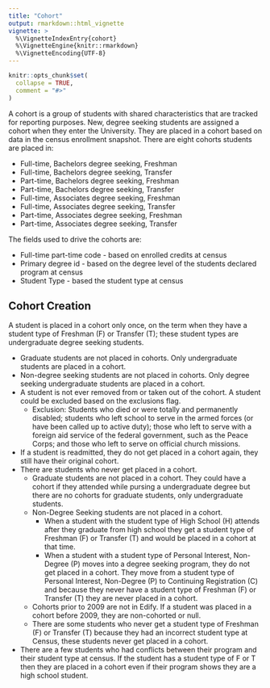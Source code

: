 ```yaml
---
title: "Cohort"
output: rmarkdown::html_vignette
vignette: >
  %\VignetteIndexEntry{cohort}
  %\VignetteEngine{knitr::rmarkdown}
  %\VignetteEncoding{UTF-8}
---
```


```r
knitr::opts_chunk$set(
  collapse = TRUE,
  comment = "#>"
)
```

A cohort is a group of students with shared characteristics that are tracked for reporting purposes. New, degree seeking students are assigned a cohort when they enter the University. They are placed in a cohort based on data in the census enrollment snapshot. There are eight cohorts students are placed in: 

- Full-time, Bachelors degree seeking, Freshman
- Full-time, Bachelors degree seeking, Transfer
- Part-time, Bachelors degree seeking, Freshman
- Part-time, Bachelors degree seeking, Transfer
- Full-time, Associates degree seeking, Freshman
- Full-time, Associates degree seeking, Transfer
- Part-time, Associates degree seeking, Freshman
- Part-time, Associates degree seeking, Transfer

The fields used to drive the cohorts are:

- Full-time part-time code - based on enrolled credits at census
- Primary degree id - based on the degree level of the students declared program at census
- Student Type - based the student type at census 

## Cohort Creation
A student is placed in a cohort only once, on the term when they have a student type of Freshman (F) or Transfer (T); these student types are undergraduate degree seeking students. 

- Graduate students are not placed in cohorts. Only undergraduate students are placed in a cohort.
- Non-degree seeking students are not placed in cohorts. Only degree seeking undergraduate students are placed in a cohort.
- A student is not ever removed from or taken out of the cohort. A student could be excluded based on the exclusions flag. 
	- Exclusion: Students who died or were totally and permanently disabled; students who left school to serve in the armed forces (or have been called up to active duty); those who left to serve with a foreign aid service of the federal government, such as the Peace Corps; and those who left to serve on official church missions.
- If a student is readmitted, they do not get placed in a cohort again, they still have their original cohort. 
- There are students who never get placed in a cohort. 
	- Graduate students are not placed in a cohort. They could have a cohort if they attended while pursing a undergraduate degree but there are no cohorts for graduate students, only undergraduate students.
	- Non-Degree Seeking students are not placed in a cohort.
		- When a student with the student type of High School (H) attends after they graduate from high school they get a student type of Freshman (F) or Transfer (T) and would be placed in a cohort at that time.
		- When a student with a student type of Personal Interest, Non-Degree (P) moves into a degree seeking program, they do not get placed in a cohort. They move from a student type of Personal Interest, Non-Degree (P) to Continuing Registration (C) and because they never have a student type of Freshman (F) or Transfer (T) they are never placed in a cohort.
	- Cohorts prior to 2009 are not in Edify. If a student was placed in a cohort before 2009, they are non-cohorted or null.
	- There are some students who never get a student type of Freshman (F) or Transfer (T) because they had an incorrect student type at Census, these students never get placed in a cohort.
- There are a few students who had conflicts between their program and their student type at census. If the student has a student type of F or T then they are placed in a cohort even if their program shows they are a high school student.
